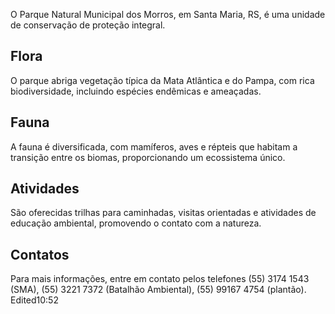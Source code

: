 O Parque Natural Municipal dos Morros, em Santa Maria, RS, é uma unidade de conservação de proteção integral.

## Flora

O parque abriga vegetação típica da Mata Atlântica e do Pampa, com rica biodiversidade, incluindo espécies endêmicas e ameaçadas.

## Fauna

A fauna é diversificada, com mamíferos, aves e répteis que habitam a transição entre os biomas, proporcionando um ecossistema único.

## Atividades

São oferecidas trilhas para caminhadas, visitas orientadas e atividades de educação ambiental, promovendo o contato com a natureza.

## Contatos

Para mais informações, entre em contato pelos telefones (55) 3174 1543 (SMA), (55) 3221 7372 (Batalhão Ambiental), (55) 99167 4754 (plantão).
Edited10:52